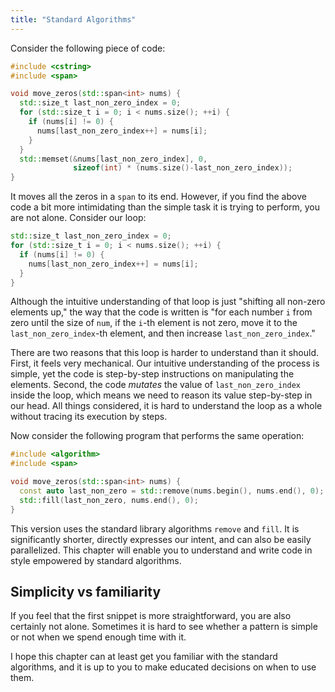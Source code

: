 ```yaml
---
title: "Standard Algorithms"
---
```


Consider the following piece of code:

```cpp
#include <cstring>
#include <span>

void move_zeros(std::span<int> nums) {
  std::size_t last_non_zero_index = 0;
  for (std::size_t i = 0; i < nums.size(); ++i) {
    if (nums[i] != 0) {
      nums[last_non_zero_index++] = nums[i];
    }
  }
  std::memset(&nums[last_non_zero_index], 0,
              sizeof(int) * (nums.size()-last_non_zero_index));
}
```

It moves all the zeros in a `span` to its end.
However, if you find the above code a bit more intimidating than the simple task it is trying to perform,
you are not alone. Consider our loop:
```cpp
std::size_t last_non_zero_index = 0;
for (std::size_t i = 0; i < nums.size(); ++i) {
  if (nums[i] != 0) {
    nums[last_non_zero_index++] = nums[i];
  }
}
```

Although the intuitive understanding of that loop is just "shifting all non-zero elements up,"
the way that the code is written is
"for each number `i` from zero until the size of `num`,
if the `i`-th element is not zero,
move it to the `last_non_zero_index`-th element,
and then increase `last_non_zero_index`."

There are two reasons that this loop is harder to understand than it should.
First, it feels very mechanical.
Our intuitive understanding of the process is simple,
yet the code is step-by-step instructions on manipulating the elements.
Second, the code *mutates* the value of `last_non_zero_index` inside the loop,
which means we need to reason its value step-by-step in our head.
All things considered, it is hard to understand the loop as a whole without tracing its execution by steps.

Now consider the following program that performs the same operation:

```cpp
#include <algorithm>
#include <span>

void move_zeros(std::span<int> nums) {
  const auto last_non_zero = std::remove(nums.begin(), nums.end(), 0);
  std::fill(last_non_zero, nums.end(), 0);
}
```

This version uses the standard library algorithms `remove` and `fill`.
It is significantly shorter, directly expresses our intent, and can also be easily parallelized.
This chapter will enable you to understand and write code in style empowered by standard algorithms.

<Info>

## Simplicity vs familiarity

If you feel that the first snippet is more straightforward, you are also certainly not alone.
Sometimes it is hard to see whether a pattern is simple or not when we spend enough time with it.

I hope this chapter can at least get you familiar with the standard algorithms,
and it is up to you to make educated decisions on when to use them.

</Info>